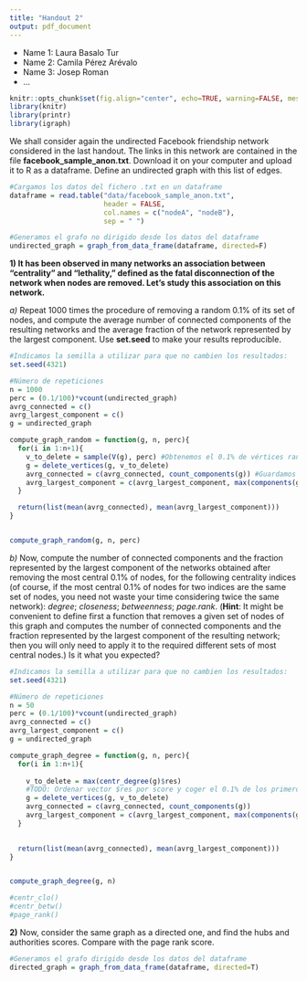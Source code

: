 ```yaml
---
title: "Handout 2"
output: pdf_document
---
```


* Name 1: Laura Basalo Tur
* Name 2: Camila Pérez Arévalo
* Name 3: Josep Roman
* ...

```r
knitr::opts_chunk$set(fig.align="center", echo=TRUE, warning=FALSE, message=FALSE,autodep = TRUE,cache=TRUE)
library(knitr)
library(printr)
library(igraph)
```

We shall consider again the undirected Facebook friendship network considered in the last handout. The links in this network are contained in the file **facebook_sample_anon.txt**. Download it on your computer and upload it to R as a dataframe. Define an undirected graph with this list of edges.

```r
#Cargamos los datos del fichero .txt en un dataframe
dataframe = read.table("data/facebook_sample_anon.txt",
                       header = FALSE, 
                       col.names = c("nodeA", "nodeB"),
                       sep = " ")

#Generamos el grafo no dirigido desde los datos del dataframe
undirected_graph = graph_from_data_frame(dataframe, directed=F)

```


**1) It has been observed in many networks an association between "centrality" and "lethality," defined as the fatal disconnection of the network when nodes are removed. Let's study this association on this network.**

*a)* Repeat 1000 times the procedure of removing a random 0.1% of its set of nodes, and compute the average number of connected components of the resulting networks and the average fraction of the network represented by the largest component. Use **set.seed** to make your results reproducible.


```r

#Indicamos la semilla a utilizar para que no cambien los resultados:
set.seed(4321)

#Número de repeticiones
n = 1000
perc = (0.1/100)*vcount(undirected_graph)
avrg_connected = c()
avrg_largest_component = c()
g = undirected_graph

compute_graph_random = function(g, n, perc){
  for(i in 1:n+1){
    v_to_delete = sample(V(g), perc) #Obtenemos el 0.1% de vértices random a eliminar
    g = delete_vertices(g, v_to_delete)
    avrg_connected = c(avrg_connected, count_components(g)) #Guardamos el número de componentes conexos
    avrg_largest_component = c(avrg_largest_component, max(components(g)$csize)/vcount(g)) #Guardamos la fracción 
  }

  return(list(mean(avrg_connected), mean(avrg_largest_component)))
}


compute_graph_random(g, n, perc)

```


*b)* Now, compute the number of connected components and the fraction represented by the largest component of the networks obtained after removing the most central 0.1% of nodes, for the following centrality indices (of course, if the most central 0.1% of nodes for two indices are the same set of nodes, you need not waste your time considering twice the same network): *degree*; *closeness*; *betweenness*; *page.rank*. (**Hint**: It might be convenient to define first a function that removes a given set of nodes of this graph and computes the number of connected components and the fraction represented by the largest component of the resulting network; then you will only need to apply it to the required different sets of most central nodes.) Is it what you expected? 

```r

#Indicamos la semilla a utilizar para que no cambien los resultados:
set.seed(4321)

#Número de repeticiones
n = 50
perc = (0.1/100)*vcount(undirected_graph)
avrg_connected = c()
avrg_largest_component = c()
g = undirected_graph

compute_graph_degree = function(g, n, perc){
  for(i in 1:n+1){
    
    v_to_delete = max(centr_degree(g)$res)
    #TODO: Ordenar vector $res por score y coger el 0.1% de los primeros
    g = delete_vertices(g, v_to_delete)
    avrg_connected = c(avrg_connected, count_components(g))
    avrg_largest_component = c(avrg_largest_component, max(components(g)$csize)/vcount(g))
  }

  
  return(list(mean(avrg_connected), mean(avrg_largest_component)))
}


compute_graph_degree(g, n)

```



```r
#centr_clo()
#centr_betw()
#page_rank()
```



**2)** Now, consider the same graph as a directed one, and find the hubs and authorities scores. Compare with the page rank score. 

```r

#Generamos el grafo dirigido desde los datos del dataframe
directed_graph = graph_from_data_frame(dataframe, directed=T)
```

